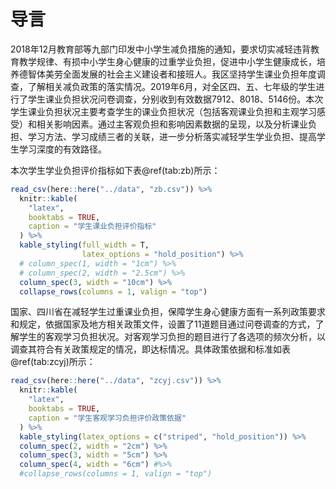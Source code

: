 # 导言 {#intro}

2018年12月教育部等九部门印发中小学生减负措施的通知，要求切实减轻违背教育教学规律、有损中小学生身心健康的过重学业负担，促进中小学生健康成长，培养德智体美劳全面发展的社会主义建设者和接班人。我区坚持学生课业负担年度调查，了解相关减负政策的落实情况。2019年6月，对全区四、五、七年级的学生进行了学生课业负担状况问卷调查，分别收到有效数据7912、8018、5146份。本次学生课业负担状况主要考查学生的课业负担状况（包括客观课业负担和主观学习感受）和相关影响因素。通过主客观负担和影响因素数据的呈现，以及分析课业负担、学习方法、学习成绩三者的关联，进一步分析落实减轻学生学业负担、提高学生学习深度的有效路径。


本次学生学业负担评价指标如下表\@ref(tab:zb)所示：

<!-- \input{pretable.tex} -->

```r
read_csv(here::here("../data", "zb.csv")) %>%
  knitr::kable(
    "latex",
    booktabs = TRUE,
    caption = "学生课业负担评价指标"
  ) %>%
  kable_styling(full_width = T,
                latex_options = "hold_position") %>%
  # column_spec(1, width = "1cm") %>%
  # column_spec(2, width = "2.5cm") %>%
  column_spec(3, width = "10cm") %>% 
  collapse_rows(columns = 1, valign = "top")
```


国家、四川省在减轻学生过重课业负担，保障学生身心健康方面有一系列政策要求和规定，依据国家及地方相关政策文件，设置了11道题目通过问卷调查的方式，了解学生的客观学习负担状况。对客观学习负担的题目进行了各选项的频次分析，以调查其符合有关政策规定的情况，即达标情况。具体政策依据和标准如表\@ref(tab:zcyj)所示：


```r
read_csv(here::here("../data", "zcyj.csv")) %>%
  knitr::kable(
    "latex",
    booktabs = TRUE,
    caption = "学生客观学习负担评价政策依据"
  ) %>%
  kable_styling(latex_options = c("striped", "hold_position")) %>%
  column_spec(2, width = "2cm") %>%
  column_spec(3, width = "5cm") %>%
  column_spec(4, width = "6cm") #%>% 
  #collapse_rows(columns = 1, valign = "top")
```

